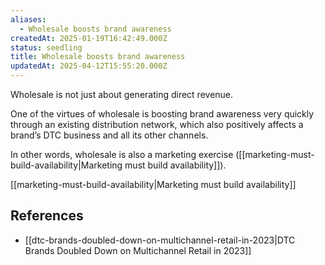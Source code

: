 ```yaml
---
aliases:
  - Wholesale boosts brand awareness
createdAt: 2025-01-19T16:42:49.000Z
status: seedling
title: Wholesale boosts brand awareness
updatedAt: 2025-04-12T15:55:20.000Z
---
```

Wholesale is not just about generating direct revenue.

One of the virtues of wholesale is boosting brand awareness very quickly through an existing distribution network, which also positively affects a brand’s DTC business and all its other channels.

In other words, wholesale is also a marketing exercise ([[marketing-must-build-availability|Marketing must build availability]]).

[[marketing-must-build-availability|Marketing must build availability]]

## References

- [[dtc-brands-doubled-down-on-multichannel-retail-in-2023|DTC Brands Doubled Down on Multichannel Retail in 2023]]
